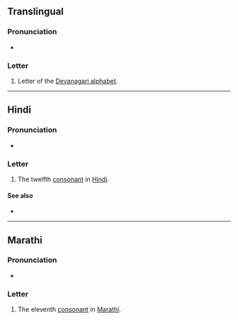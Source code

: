 {{also|ਠ|ㆆ|ㅎ}}
{{character info}}
==Translingual==

===Pronunciation===
* {{IPA|mul|/ʈʰə/}}

===Letter===
{{mul-Deva|ṭha}}

# Letter of the [[Devanagari alphabet]].

----

==Hindi==

===Pronunciation===
* {{hi-IPA|ठ.}}

===Letter===
{{head|hi|letter}}

# The twelfth [[consonant]] in [[Hindi]].

====See also====
* {{list:Devanagari script letters/hi}}

----

==Marathi==

===Pronunciation===
* {{IPA|mr|/ʈʰə/}}

===Letter===
{{head|mr|letter}}

# The eleventh [[consonant]] in [[Marathi]].